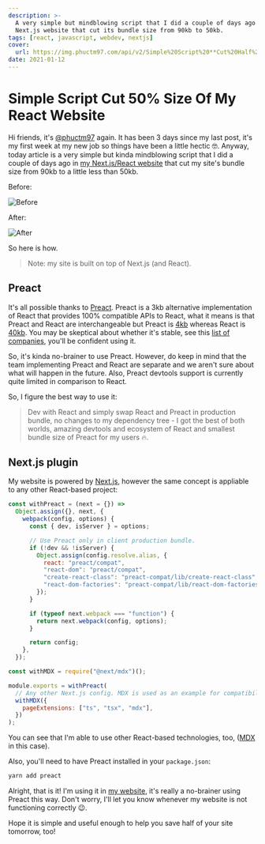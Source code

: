 ```yaml
---
description: >-
  A very simple but mindblowing script that I did a couple of days ago in my
  Next.js website that cut its bundle size from 90kb to 50kb.
tags: [react, javascript, webdev, nextjs]
cover:
  url: https://img.phuctm97.com/api/v2/Simple%20Script%20**Cut%20Half%20the%20Size**%20Of%20My%20React%20Website?icons=React&icons=Next.js
date: 2021-01-12
---
```


# Simple Script Cut 50% Size Of My React Website

Hi friends, it's [@phuctm97] again. It has been 3 days since my last post, it's
my first week at my new job so things have been a little hectic 🤓. Anyway,
today article is a very simple but kinda mindblowing script that I did a couple
of days ago in [my Next.js/React website][my website] that cut my site's bundle
size from 90kb to a little less than 50kb.

Before:

![Before][screenshot before]

After:

![After][screenshot after]

So here is how.

> Note: my site is built on top of Next.js (and React).

## Preact

It's all possible thanks to [Preact]. Preact is a 3kb alternative implementation
of React that provides 100% compatible APIs to React, what it means is that
Preact and React are interchangeable but Preact is
[4kb](https://bundlephobia.com/result?p=preact@10.5.9) whereas React is
[40kb](https://bundlephobia.com/result?p=react-dom@17.0.1). You may be skeptical
about whether it's stable, see this
[list of companies](https://preactjs.com/about/we-are-using), you'll be
confident using it.

So, it's kinda no-brainer to use Preact. However, do keep in mind that the team
implementing Preact and React are separate and we aren't sure about what will
happen in the future. Also, Preact devtools support is currently quite limited
in comparison to React.

So, I figure the best way to use it:

> Dev with React and simply swap React and Preact in production bundle, no
> changes to my dependency tree - I got the best of both worlds, amazing
> devtools and ecosystem of React and smallest bundle size of Preact for my
> users 🔥.

## Next.js plugin

My website is powered by [Next.js], however the same concept is appliable to any
other React-based project:

```js:next.config.js
const withPreact = (next = {}) =>
  Object.assign({}, next, {
    webpack(config, options) {
      const { dev, isServer } = options;

      // Use Preact only in client production bundle.
      if (!dev && !isServer) {
        Object.assign(config.resolve.alias, {
          react: "preact/compat",
          "react-dom": "preact/compat",
          "create-react-class": "preact-compat/lib/create-react-class",
          "react-dom-factories": "preact-compat/lib/react-dom-factories",
        });
      }

      if (typeof next.webpack === "function") {
        return next.webpack(config, options);
      }

      return config;
    },
  });

const withMDX = require("@next/mdx")();

module.exports = withPreact(
  // Any other Next.js config. MDX is used as an example for compatibility here.
  withMDX({
    pageExtensions: ["ts", "tsx", "mdx"],
  })
);
```

You can see that I'm able to use other React-based technologies, too, ([MDX] in
this case).

Also, you'll need to have Preact installed in your `package.json`:

```bash
yarn add preact
```

Alright, that is it! I'm using it in [my website], it's really a no-brainer
using Preact this way. Don't worry, I'll let you know whenever my website is not
functioning correctly 😉.

Hope it is simple and useful enough to help you save half of your site tomorrow,
too!

[@phuctm97]: https://twitter.com/phuctm97
[my website]: /
[preact]: https://preactjs.com
[mdx]: https://mdxjs.com
[next.js]: https://nextjs.org
[screenshot before]:
  /static/blog/simple-script-cut-half-my-react-app-size/screenshot1.png
[screenshot after]:
  /static/blog/simple-script-cut-half-my-react-app-size/screenshot2.png

